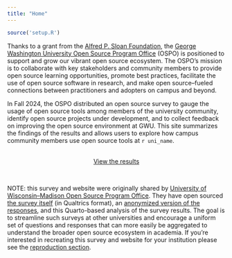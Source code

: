 ```yaml
---
title: "Home"
---
```


<!-- Setup -->

```r
source('setup.R')
```

Thanks to a grant from the [Alfred P. Sloan Foundation](https://sloan.org/), the [George Washington University Open Source Program Office](https://ospo.gwu.edu/) (OSPO) is positioned to support and grow our vibrant open source ecosystem. The OSPO's mission is to collaborate with key stakeholders and community members to provide open source learning opportunities, promote best practices, facilitate the use of open source software in research, and make open source–fueled connections between practitioners and adopters on campus and beyond.

In Fall 2024, the OSPO distributed an open source survey to gauge the usage of open source tools among members of the university community, identify open source projects under development, and to collect feedback on improving the open source environment at GWU. This site summarizes the findings of the results and allows users to explore how campus community members use open source tools at `r uni_name`.

</br>
<center>
[View the results](sample.qmd){.btn}
</center>
</br>

NOTE: this survey and website were originally shared by [University of Wisconsin–Madison Open Source Program Office](https://ospo.wisc.edu/). They have open sourced [the survey itself](https://github.com/UW-Madison-DSI/open_source_survey_results/blob/main/Open_Source_Program_Office_Survey.qsf) (in Qualtrics format), an [anonymized version of the responses](https://github.com/UW-Madison-DSI/open_source_survey_results/blob/main/data/survey_data.csv), and this Quarto-based analysis of the survey results. The goal is to streamline such surveys at other universities and encourage a uniform set of questions and responses that can more easily be aggregated to understand the broader open source ecosystem in academia. If you're interested in recreating this survey and website for your institution please see the [reproduction section](reproduction.qmd).
